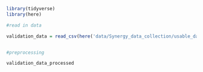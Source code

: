 ```r
library(tidyverse)
library(here)
```

```r
#read in data

validation_data = read_csv(here('data/Synergy_data_collection/usable_data/lapatinib_synergy_screen_readable_SKBR3.csv'))



```

```r
#preprocessing

validation_data_processed 
```

